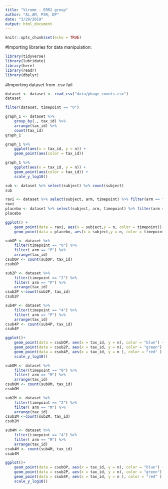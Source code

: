 ```yaml
---
title: "Virome - ERR2 group"
author: "AL,AM, PSR, DP"
date: "3/29/2019"
output: html_document
---
```


```r
knitr::opts_chunk$set(echo = TRUE)
```

#Importing libraries for data manipulation:
```r
library(tidyverse)
library(lubridate)
library(here)
library(readr)
library(dbplyr)
```


#Importing dataset from .csv fail
```r
dataset <- dataset <- read_csv("data/phage_counts.csv")
dataset
```

```r
filter(dataset, timepoint == "0")
```

```r
graph_1 <- dataset %>% 
    group_by(., tax_id) %>% 
    arrange(tax_id) %>% 
    count(tax_id)
graph_1
```

```r
graph_1 %>% 
    ggplot(aes(x = tax_id, y = n)) +
    geom_point(aes(color = tax_id))
```


```r
graph_1 %>% 
    ggplot(aes(x = tax_id, y = n)) +
    geom_point(aes(color = tax_id)) +
    scale_y_log10()
```
```r
sub <- dataset %>% select(subject) %>% count(subject)
sub
```

```r
ravi <- dataset %>% select(subject, arm, timepoint) %>% filter(arm == "M") %>%   count(arm, subject, timepoint)
ravi
placebo <- dataset %>% select(subject, arm, timepoint) %>% filter(arm == "P") %>%   count(arm, subject, timepoint)
placebo
```

```r
ggplot() +
    geom_point(data = ravi, aes(x = subject,y = n, color = timepoint)) +
    geom_point(data = placebo, aes(x = subject,y = n, color = timepoint), shape = 3)
```


```r
subOP <- dataset %>% 
    filter(timepoint == "0") %>% 
    filter( arm == "P") %>% 
    arrange(tax_id)
csubOP <- count(subOP, tax_id)
csubOP

sub2P <- dataset %>% 
    filter(timepoint == "2") %>% 
    filter( arm == "P") %>% 
    arrange(tax_id)
csub2P <-count(sub2P, tax_id)
csub2P

sub4P <- dataset %>% 
    filter(timepoint == "4") %>% 
    filter( arm == "P") %>% 
    arrange(tax_id)
csub4P <- count(sub4P, tax_id)
csub4P
```

```r
ggplot()+
    geom_point(data = csubOP, aes(x = tax_id, y = n), color = "blue") +
    geom_point(data = csub2P, aes(x = tax_id, y = n), color = "green") +
    geom_point(data = csub4P, aes(x = tax_id, y = n ), color = "red" ) +
    scale_y_log10()
```

```r
subOM <- dataset %>% 
    filter(timepoint == "0") %>% 
    filter( arm == "M") %>% 
    arrange(tax_id)
csubOM <- count(subOM, tax_id)
csubOM

sub2M <- dataset %>% 
    filter(timepoint == "2") %>% 
    filter( arm == "M") %>% 
    arrange(tax_id)
csub2M <-count(sub2M, tax_id)
csub2M

sub4M <- dataset %>% 
    filter(timepoint == "4") %>% 
    filter( arm == "M") %>% 
    arrange(tax_id)
csub4M <- count(sub4M, tax_id)
csub4M
```

```r
ggplot()+
    geom_point(data = csubOP, aes(x = tax_id, y = n), color = "blue") +
    geom_point(data = csub2P, aes(x = tax_id, y = n), color = "green") +
    geom_point(data = csub4P, aes(x = tax_id, y = n ), color = "red" ) +
    scale_y_log10()
```


